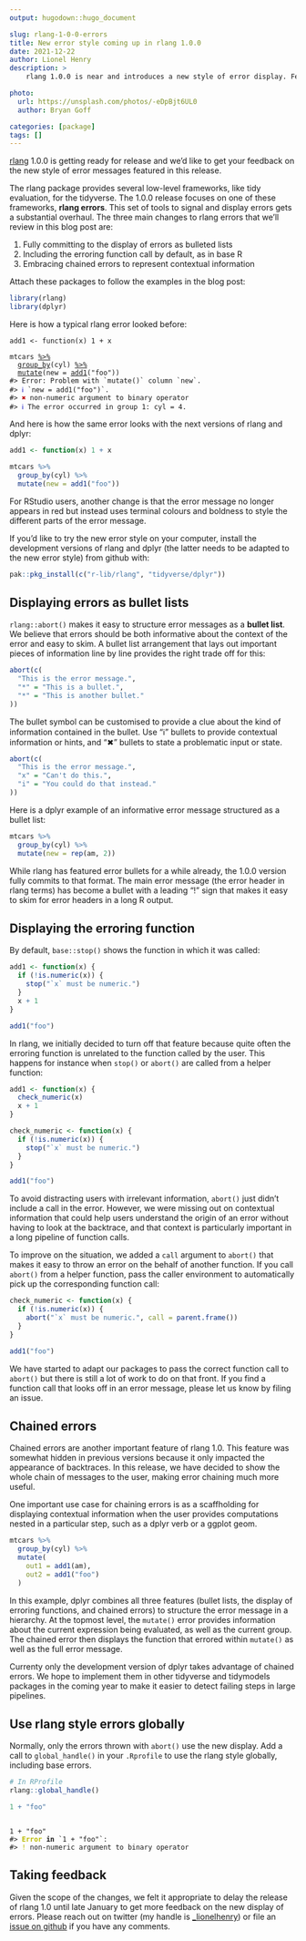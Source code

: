 ```yaml
---
output: hugodown::hugo_document

slug: rlang-1-0-0-errors
title: New error style coming up in rlang 1.0.0
date: 2021-12-22
author: Lionel Henry
description: >
    rlang 1.0.0 is near and introduces a new style of error display. Feedback welcome!

photo:
  url: https://unsplash.com/photos/-eDpBjt6UL0
  author: Bryan Goff

categories: [package]
tags: []
---
```


<!--
TODO:
* [x] Look over / edit the post's title in the yaml
* [x] Edit (or delete) the description; note this appears in the Twitter card
* [x] Pick category and tags (see existing with `hugodown::tidy_show_meta()`)
* [x] Find photo & update yaml metadata
* [x] Create `thumbnail-sq.jpg`; height and width should be equal
* [x] Create `thumbnail-wd.jpg`; width should be >5x height
* [x] `hugodown::use_tidy_thumbnails()`
* [x] Add intro sentence, e.g. the standard tagline for the package
* [/] `usethis::use_tidy_thanks()`
-->

[rlang](https://rlang.r-lib.org/) 1.0.0 is getting ready for release and we'd like to get your feedback on the new style of error messages featured in this release.

The rlang package provides several low-level frameworks, like tidy evaluation, for the tidyverse. The 1.0.0 release focuses on one of these frameworks, __rlang errors__. This set of tools to signal and display errors gets a substantial overhaul. The three main changes to rlang errors that we'll review in this blog post are:

1. Fully committing to the display of errors as bulleted lists
1. Including the erroring function call by default, as in base R
1. Embracing chained errors to represent contextual information

Attach these packages to follow the examples in the blog post:

```r
library(rlang)
library(dplyr)
```

Here is how a typical rlang error looked before:

<div class="highlight">

<pre class='chroma'><code class='language-r' data-lang='r'><span class='nv'>add1</span> <span class='o'>&lt;-</span> <span class='kr'>function</span><span class='o'>(</span><span class='nv'>x</span><span class='o'>)</span> <span class='m'>1</span> <span class='o'>+</span> <span class='nv'>x</span>

<span class='nv'>mtcars</span> <span class='o'><a href='https://magrittr.tidyverse.org/reference/pipe.html'>%&gt;%</a></span>
  <span class='nf'><a href='https://dplyr.tidyverse.org/reference/group_by.html'>group_by</a></span><span class='o'>(</span><span class='nv'>cyl</span><span class='o'>)</span> <span class='o'><a href='https://magrittr.tidyverse.org/reference/pipe.html'>%&gt;%</a></span>
  <span class='nf'><a href='https://dplyr.tidyverse.org/reference/mutate.html'>mutate</a></span><span class='o'>(</span>new <span class='o'>=</span> <span class='nf'><a href='https://rdrr.io/r/stats/add1.html'>add1</a></span><span class='o'>(</span><span class='s'>"foo"</span><span class='o'>)</span><span class='o'>)</span>
<span class='c'>#&gt; Error: Problem with `mutate()` column `new`.</span>
<span class='c'>#&gt; <span style='color: #0000BB;'>ℹ</span> `new = add1("foo")`.</span>
<span class='c'>#&gt; <span style='color: #BB0000;'>✖</span> non-numeric argument to binary operator</span>
<span class='c'>#&gt; <span style='color: #0000BB;'>ℹ</span> The error occurred in group 1: cyl = 4.</span></code></pre>

</div>


And here is how the same error looks with the next versions of rlang and dplyr:

```r
add1 <- function(x) 1 + x
```
```r
mtcars %>%
  group_by(cyl) %>%
  mutate(new = add1("foo"))
```

For RStudio users, another change is that the error message no longer appears in red but instead uses terminal colours and boldness to style the different parts of the error message.

If you'd like to try the new error style on your computer, install the development versions of rlang and dplyr (the latter needs to be adapted to the new error style) from github with:

```r
pak::pkg_install(c("r-lib/rlang", "tidyverse/dplyr"))
```

## Displaying errors as bullet lists

`rlang::abort()` makes it easy to structure error messages as a __bullet list__. We believe that errors should be both informative about the context of the error and easy to skim. A bullet list arrangement that lays out important pieces of information line by line provides the right trade off for this:

```r
abort(c(
  "This is the error message.",
  "*" = "This is a bullet.",
  "*" = "This is another bullet."
))
```

The bullet symbol can be customised to provide a clue about the kind of information contained in the bullet. Use "ℹ" bullets to provide contextual information or hints, and "✖" bullets to state a problematic input or state.

```r
abort(c(
  "This is the error message.",
  "x" = "Can't do this.",
  "i" = "You could do that instead."
))
```

Here is a dplyr example of an informative error message structured as a bullet list:

```r
mtcars %>%
  group_by(cyl) %>%
  mutate(new = rep(am, 2))
```

While rlang has featured error bullets for a while already, the 1.0.0 version fully commits to that format. The main error message (the error header in rlang terms) has become a bullet with a leading "!" sign that makes it easy to skim for error headers in a long R output.


## Displaying the erroring function

By default, `base::stop()` shows the function in which it was called:

```r
add1 <- function(x) {
  if (!is.numeric(x)) {
    stop("`x` must be numeric.")
  }
  x + 1
}

add1("foo")
```

In rlang, we initially decided to turn off that feature because quite often the erroring function is unrelated to the function called by the user. This happens for instance when `stop()` or `abort()` are called from a helper function:

```r
add1 <- function(x) {
  check_numeric(x)
  x + 1
}

check_numeric <- function(x) {
  if (!is.numeric(x)) {
    stop("`x` must be numeric.")
  }
}

add1("foo")
```

To avoid distracting users with irrelevant information, `abort()` just didn't include a call in the error. However, we were missing out on contextual information that could help users understand the origin of an error without having to look at the backtrace, and that context is particularly important in a long pipeline of function calls.

To improve on the situation, we added a `call` argument to `abort()` that makes it easy to throw an error on the behalf of another function. If you call `abort()` from a helper function, pass the caller environment to automatically pick up the corresponding function call:

```r
check_numeric <- function(x) {
  if (!is.numeric(x)) {
    abort("`x` must be numeric.", call = parent.frame())
  }
}

add1("foo")
```

We have started to adapt our packages to pass the correct function call to `abort()` but there is still a lot of work to do on that front. If you find a function call that looks off in an error message, please let us know by filing an issue.


## Chained errors

Chained errors are another important feature of rlang 1.0. This feature was somewhat hidden in previous versions because it only impacted the appearance of backtraces. In this release, we have decided to show the whole chain of messages to the user, making error chaining much more useful.

One important use case for chaining errors is as a scaffholding for displaying contextual information when the user provides computations nested in a particular step, such as a dplyr verb or a ggplot geom.

```r
mtcars %>%
  group_by(cyl) %>%
  mutate(
    out1 = add1(am),
    out2 = add1("foo")
  )
```

In this example, dplyr combines all three features (bullet lists, the display of erroring functions, and chained errors) to structure the error message in a hierarchy. At the topmost level, the `mutate()` error provides information about the current expression being evaluated, as well as the current group. The chained error then displays the function that errored within `mutate()` as well as the full error message.

Currenty only the development version of dplyr takes advantage of chained errors. We hope to implement them in other tidyverse and tidymodels packages in the coming year to make it easier to detect failing steps in large pipelines.


## Use rlang style errors globally

Normally, only the errors thrown with `abort()` use the new display. Add a call to `global_handle()` in your `.Rprofile` to use the rlang style globally, including base errors.

```r
# In RProfile
rlang::global_handle()
```

```r
1 + "foo"
```

<div class="highlight">

<pre class='chroma'><code class='language-r' data-lang='r'>
<span class='m'>1</span> <span class='o'>+</span> <span class='s'>"foo"</span>
<span class='c'>#&gt; <span style='color: #BBBB00; font-weight: bold;'>Error</span><span style='font-weight: bold;'> in </span><span style='font-weight: bold; font-weight: 100;'>`1 + "foo"`:</span></span>
<span class='c'>#&gt; <span style='color: #BBBB00;'>!</span> non-numeric argument to binary operator</span>
</code></pre>

</div>


## Taking feedback

Given the scope of the changes, we felt it appropriate to delay the release of rlang 1.0 until late January to get more feedback on the new display of errors. Please reach out on twitter (my handle is [_lionelhenry](https://twitter.com/_lionelhenry/)) or file an [issue on github](https://github.com/r-lib/rlang) if you have any comments.
